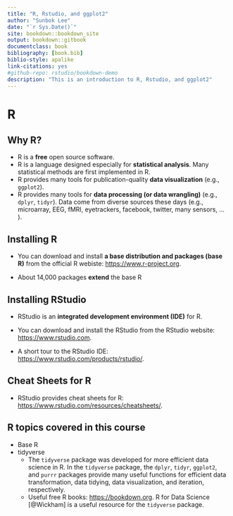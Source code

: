 ```yaml
--- 
title: "R, Rstudio, and ggplot2"
author: "Sunbok Lee"
date: "`r Sys.Date()`"
site: bookdown::bookdown_site
output: bookdown::gitbook
documentclass: book
bibliography: [book.bib]
biblio-style: apalike
link-citations: yes
#github-repo: rstudio/bookdown-demo
description: "This is an introduction to R, Rstudio, and ggplot2"
---
```


# R 

## Why R? 
* R is a **free** open source software.
* R is a language designed especially for **statistical analysis**. Many statistical methods are first implemented in R. 
* R provides many tools for publication-quality **data visualization** (e.g., `ggplot2`).
* R provides many tools for **data processing (or data wrangling)** (e.g., `dplyr`, `tidyr`). Data come from diverse sources these days (e.g., microarray, EEG, fMRI, eyetrackers, facebook, twitter, many sensors, ... ).


## Installing R

* You can download and install **a base distribution and packages (base R)** from the official R webiste: [https://www.r-project.org](https://www.r-project.org).

* About 14,000 packages **extend** the base R

## Installing RStudio

* RStudio is an **integrated development environment (IDE)** for R. 

* You can download and install the RStudio from the RStudio website: [https://www.rstudio.com](https://www.rstudio.com). 

* A short tour to the RStudio IDE: [https://www.rstudio.com/products/rstudio/](https://www.rstudio.com/products/rstudio/). 

## Cheat Sheets for R

* RStudio provides cheat sheets for R: [https://www.rstudio.com/resources/cheatsheets/](https://www.rstudio.com/resources/cheatsheets/). 

## R topics covered in this course

* Base R
* tidyverse 
    * The `tidyverse` package was developed for more efficient data science in R. In the `tidyverse` package, the `dplyr`, `tidyr`, `ggplot2`, and `purrr` packages provide many useful functions for efficient data transformation, data tidying, data visualization, and iteration, respectively.
    * Useful free R books: [https://bookdown.org](https://bookdown.org). R for Data Science [@Wickham] is a useful resource for the `tidyverse` package. 
  
  

